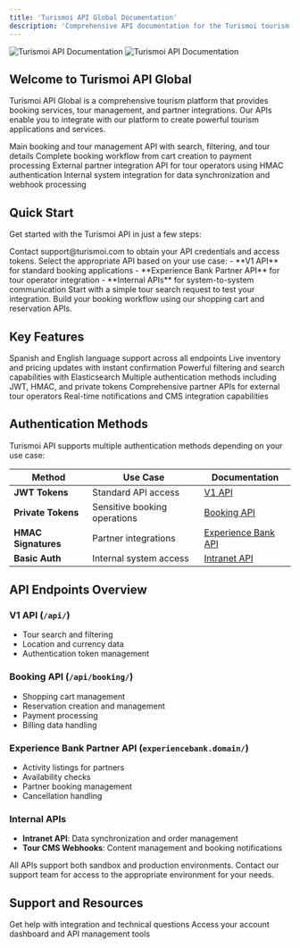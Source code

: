 ```yaml
---
title: 'Turismoi API Global Documentation'
description: 'Comprehensive API documentation for the Turismoi tourism platform'
---
```


<img
  className="block dark:hidden"
  src="/images/hero-light.png"
  alt="Turismoi API Documentation"
/>
<img
  className="hidden dark:block"
  src="/images/hero-dark.png"
  alt="Turismoi API Documentation"
/>

## Welcome to Turismoi API Global

Turismoi API Global is a comprehensive tourism platform that provides booking services, tour management, and partner integrations. Our APIs enable you to integrate with our platform to create powerful tourism applications and services.

<CardGroup cols={2}>
  <Card
    title="V1 API"
    icon="map"
    href="/api-reference/v1-api"
  >
    Main booking and tour management API with search, filtering, and tour details
  </Card>
  <Card
    title="Booking API"
    icon="calendar"
    href="/api-reference/booking-api"
  >
    Complete booking workflow from cart creation to payment processing
  </Card>
  <Card
    title="Experience Bank Partner API"
    icon="handshake"
    href="/api-reference/experience-bank-api"
  >
    External partner integration API for tour operators using HMAC authentication
  </Card>
  <Card
    title="Internal APIs"
    icon="server"
    href="/api-reference/intranet-api"
  >
    Internal system integration for data synchronization and webhook processing
  </Card>
</CardGroup>

## Quick Start

Get started with the Turismoi API in just a few steps:

<Steps>
  <Step title="Get API Credentials">
    Contact support@turismoi.com to obtain your API credentials and access tokens.
  </Step>
  <Step title="Choose Your Integration">
    Select the appropriate API based on your use case:
    - **V1 API** for standard booking applications
    - **Experience Bank Partner API** for tour operator integration
    - **Internal APIs** for system-to-system communication
  </Step>
  <Step title="Make Your First Request">
    Start with a simple tour search request to test your integration.
  </Step>
  <Step title="Implement Booking Flow">
    Build your booking workflow using our shopping cart and reservation APIs.
  </Step>
</Steps>

## Key Features

<CardGroup cols={3}>
  <Card title="Multi-language Support" icon="globe">
    Spanish and English language support across all endpoints
  </Card>
  <Card title="Real-time Availability" icon="clock">
    Live inventory and pricing updates with instant confirmation
  </Card>
  <Card title="Advanced Search" icon="magnifying-glass">
    Powerful filtering and search capabilities with Elasticsearch
  </Card>
  <Card title="Secure Authentication" icon="shield">
    Multiple authentication methods including JWT, HMAC, and private tokens
  </Card>
  <Card title="Partner Integration" icon="link">
    Comprehensive partner APIs for external tour operators
  </Card>
  <Card title="Webhook Support" icon="bell">
    Real-time notifications and CMS integration capabilities
  </Card>
</CardGroup>

## Authentication Methods

Turismoi API supports multiple authentication methods depending on your use case:

| Method | Use Case | Documentation |
|--------|----------|---------------|
| **JWT Tokens** | Standard API access | [V1 API](/api-reference/v1-api) |
| **Private Tokens** | Sensitive booking operations | [Booking API](/api-reference/booking-api) |
| **HMAC Signatures** | Partner integrations | [Experience Bank API](/api-reference/experience-bank-api) |
| **Basic Auth** | Internal system access | [Intranet API](/api-reference/intranet-api) |

## API Endpoints Overview

### V1 API (`/api/`)
- Tour search and filtering
- Location and currency data
- Authentication token management

### Booking API (`/api/booking/`)
- Shopping cart management
- Reservation creation and management
- Payment processing
- Billing data handling

### Experience Bank Partner API (`experiencebank.domain/`)
- Activity listings for partners
- Availability checks
- Partner booking management
- Cancellation handling

### Internal APIs
- **Intranet API**: Data synchronization and order management
- **Tour CMS Webhooks**: Content management and booking notifications

<Note>
All APIs support both sandbox and production environments. Contact our support team for access to the appropriate environment for your needs.
</Note>

## Support and Resources

<CardGroup cols={2}>
  <Card
    title="API Support"
    icon="envelope"
    href="mailto:support@turismoi.com"
  >
    Get help with integration and technical questions
  </Card>
  <Card
    title="Dashboard"
    icon="chart-line"
    href="https://turismoi.com/dashboard"
  >
    Access your account dashboard and API management tools
  </Card>
</CardGroup>